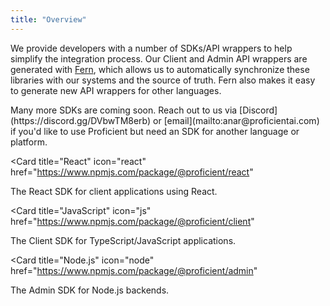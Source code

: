 ```yaml
---
title: "Overview"
---
```


We provide developers with a number of SDKs/API wrappers to help simplify the integration
process. Our Client and Admin API wrappers are generated with [Fern](https://buildwithfern.com),
which allows us to automatically synchronize these libraries with our systems and the source of
truth. Fern also makes it easy to generate new API wrappers for other languages.

<Tip>
  Many more SDKs are coming soon. Reach out to us via
  [Discord](https://discord.gg/DVbwTM8erb) or
  [email](mailto:anar@proficientai.com) if you'd like to use Proficient but need
  an SDK for another language or platform.
</Tip>

<Card
  title="React"
  icon="react"
  href="https://www.npmjs.com/package/@proficient/react"
>
  The React SDK for client applications using React.
</Card>

<Card
  title="JavaScript"
  icon="js"
  href="https://www.npmjs.com/package/@proficient/client"
>
  The Client SDK for TypeScript/JavaScript applications.
</Card>

<Card
  title="Node.js"
  icon="node"
  href="https://www.npmjs.com/package/@proficient/admin"
>
  The Admin SDK for Node.js backends.
</Card>
